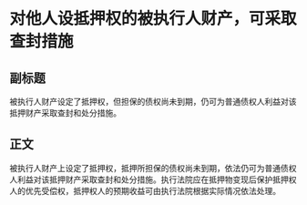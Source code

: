 # 对他人设抵押权的被执行人财产，可采取查封措施
## 副标题
被执行人财产设定了抵押权，但担保的债权尚未到期，仍可为普通债权人利益对该抵押财产采取查封和处分措施。
## 正文
被执行人财产上设定了抵押权，抵押所担保的债权尚未到期，依法仍可为普通债权人利益对该抵押财产采取查封和处分措施。执行法院应在抵押物变现后保护抵押权人的优先受偿权，抵押权人的预期收益可由执行法院根据实际情况依法处理。